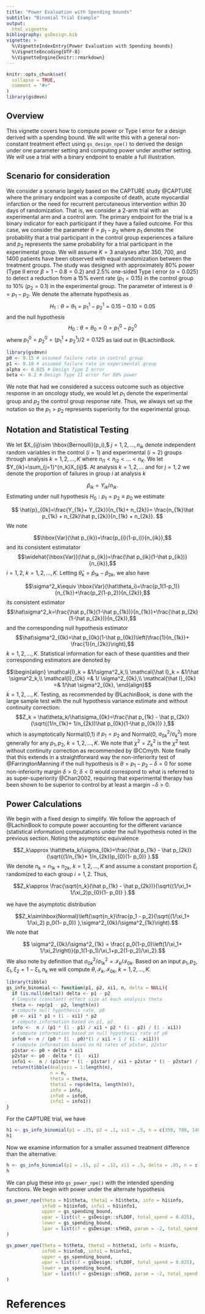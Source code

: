 ```yaml
---
title: "Power Evaluation with Spending bounds"
subtitle: "Binomial Trial Example"
output:
  html_vignette
bibliography: gsDesign.bib
vignette: >
  %\VignetteIndexEntry{Power Evaluation with Spending bounds}
  %\VignetteEncoding{UTF-8}
  %\VignetteEngine{knitr::rmarkdown}
---
```


```r
knitr::opts_chunk$set(
  collapse = TRUE,
  comment = "#>"
)
library(gsdmvn)
```


## Overview

This vignette covers how to compute power or Type I error for a design derived with a spending bound. 
We will write this with a general non-constant treatment effect using `gs_design_npe()` to derived the design under one parameter setting and computing power under another setting.
We will use a trial with a binary endpoint to enable a full illustration.


## Scenario for consideration

We consider a scenario largely based on the CAPTURE study @CAPTURE where the primary endpoint was a composite of death, acute myocardial infarction or the need for recurrent percutaneous intervention within 30 days of randomization.
That is, we consider a 2-arm trial with an experimental arm and a control arm.
The primary endpoint for the trial is a binary indicator for each participant if they have a failed outcome. 
For this case, we consider the parameter $\theta = p_1 - p _2$ where $p_1$ denotes the probability that a trial participant in the control group experiences a failure and $p_2$ represents the same probability for a trial participant in the experimental group. 
We will assume $K=3$ analyses after 350, 700, and 1400 patients have been observed with equal randomization between the treatment groups. 
The study was designed with approximately 80% power (Type II error $\beta = 1 - 0.8 = 0.2$) and 2.5% one-sided Type I error ($\alpha = 0.025$) to detect a reduction from a 15% event rate ($p_1 = 0.15$) in the control group to 10% ($p_2 = 0.1$) in the experimental group.
The parameter of interest is $\theta = p_1 - p_2$. We denote the alternate hypothesis as 
$$H_1: \theta = \theta_1= p_1^1 - p_2^1 = 0.15 - 0.10 = 0.05$$ and the null hypothesis
$$H_0: \theta = \theta_0 = 0 = p_1^0 - p_2^0$$ where $p^0_1 = p^0_2= (p_1^1+p_2^1)/2 = 0.125$ 
as laid out in @LachinBook. 



```r
library(gsdmvn)
p0 <- 0.15 # assumed failure rate in control group
p1 <- 0.10 # assumed failure rate in experimental group
alpha <- 0.025 # Design Type I error
beta <- 0.2 # Design Type II error for 80% power
```

We note that had we considered a success outcome such as objective response in an oncology study, we would let $p_1$ denote the experimental group and $p_2$ the control group response rate.
Thus, we always set up the notation so the $p_1>p_2$ represents superiority for the experimental group.

## Notation and Statistical Testing

We let $X_{ij}\sim \hbox{Bernoulli}(p_i),$ $j=1,2,\ldots,n_{ik}$ denote independent random variables in the control ($i=1$) and experimental ($i=2$) groups through analysis $k=1,2,\ldots,K$ where $n_{i1} < n_{i2}<\ldots<n_K$.
We let $Y_{ik}=\sum_{j=1}^{n_k}X_{ij}$.
At analysis $k=1,2,\ldots$ and for $j=1,2$ we denote the proportion of failures in group $i$ at analysis $k$

$$ \hat{p}_{ik}=Y_{ik}/n_{ik}.$$
Estimating under null hypothesis $H_0: p_1=p_2\equiv  p_0$ we estimate

$$ \hat{p}_{0k}=\frac{Y_{1k}+ Y_{2k}}{n_{1k}+ n_{2k}}=
\frac{n_{1k}\hat p_{1k} + n_{2k}\hat p_{2k}}{n_{1k} + n_{2k}}. $$
We note

$$\hbox{Var}(\hat p_{ik})=\frac{p_{i}(1-p_i)}{n_{ik}},$$
and its consistent estimatator
$$\widehat{\hbox{Var}}(\hat p_{ik})=\frac{\hat p_{ik}(1-\hat p_{ik})}{n_{ik}},$$
$i=1,2$, $k=1,2,\ldots,K$.
Letting $\hat\theta_k=\hat p_{1k}-\hat p_{2k},$ we also have

$$\sigma^2_k\equiv \hbox{Var}(\hat\theta_i)=\frac{p_1(1-p_1)}{n_{1k}}+\frac{p_2(1-p_2)}{n_{2k}},$$
its consistent estimator 
$$\hat\sigma^2_k=\frac{\hat p_{1k}(1-\hat p_{1k})}{n_{1k}}+\frac{\hat p_{2k}(1-\hat p_{2k})}{n_{2k}},$$
and the corresponding null hypothesis estimator
$$\hat\sigma^2_{0k}=\hat p_{0k}(1-\hat p_{0k})\left(\frac{1}{n_{1k}}+ \frac{1}{n_{2k}}\right),$$
$k=1,2,\ldots,K$. Statistical information for each of these quantities and their corresponding estimators are denoted by

$$\begin{align}
\mathcal{I}_k = &1/\sigma^2_k,\\
\mathcal{\hat I}_k = &1/\hat \sigma^2_k,\\
\mathcal{I}_{0k} =& 1/ \sigma^2_{0k},\\
\mathcal{\hat I}_{0k} =& 1/\hat \sigma^2_{0k},
\end{align}$$
$k=1,2,\ldots,K$. 
Testing, as recommended by @LachinBook, is done with the large sample test with the null hypothesis variance estimate and without continuity correction:
$$Z_k = \hat\theta_k/\hat\sigma_{0k}=\frac{\hat p_{1k} - \hat p_{2k}}{\sqrt{(1/n_{1k}+ 1/n_{2k})\hat p_{0k}(1-\hat p_{0k})} },$$
which is asymptotically Normal(0,1) if $p_1=p_2$ and Normal(0, $\sigma_{0k}^2/\sigma_k^2$) more generally for any $p_1, p_2$, $k=1,2,\ldots,K$.
We note that $\chi^2=Z^2_k$ is the $\chi^2$ test without continuity correction as recommended by @CCmyth. 
Note finally that this extends in a straightforward way the non-inferiority test of @FarringtonManning if the null hypothesis is $\theta = p_1 - p_2 - \delta = 0$ for some non-inferiority margin $\delta > 0$; $\delta < 0$ would correspond to what is referred to as super-superiority @Chan2002, requiring that experimental therapy has been shown to be superior to control by at least a margin $-\delta>0$.

## Power Calculations

We begin with a fixed design to simplify.
We follow the approach of @LachinBook to compute power accounting for the different variance (statistical information) computations under the null hypothesis noted in the previous section.
Noting the asymptotic equivalence

$$Z_k\approx \hat\theta_k/\sigma_{0k}=\frac{\hat p_{1k} - \hat p_{2k}}{\sqrt{(1/n_{1k}+ 1/n_{2k})p_{0}(1- p_0)} }.$$
We denote $n_k=n_{1k}+n_{2k},$ $k=1,2,\ldots, K$ and assume a constant proportion $\xi_i$ randomized to each group $i=1,2.$ Thus, 

$$Z_k\approx \frac{\sqrt{n_k}(\hat p_{1k} - \hat p_{2k})}{\sqrt{(1/\xi_1+ 1/\xi_2)p_{0}(1- p_0)} }.$$

we have the asymptotic distribution

$$Z_k\sim\hbox{Normal}\left(\sqrt{n_k}\frac{p_1 - p_2}{\sqrt{(1/\xi_1+ 1/\xi_2) p_0(1- p_0)} },\sigma^2_{0k}/\sigma^2_{1k}\right).$$
We note that 

$$ \sigma^2_{0k}/\sigma^2_{1k} = \frac{ p_0(1-p_0)\left(1/\xi_1+ 1/\xi_2\right)}{p_1(1-p_1)/\xi_1+p_2(1-p_2)/\xi_2}.$$ 
We also note by definition that $\sigma^2_{0k}/\sigma^2_{1k}=\mathcal I_k/\mathcal I_{0k}.$
Based on an input $p_1, p_2, \xi_1, \xi_2 = 1-\xi_1, n_k$ we will compute $\theta, \mathcal{I}_k, \mathcal{I}_{0k}$, $k=1,2,\ldots,K$.


```r
library(tibble)
gs_info_binomial <- function(p1, p2, xi1, n, delta = NULL){
  if (is.null(delta)) delta <- p1 - p2
  # Compute (constant) effect size at each analysis theta
  theta <- rep(p1 - p2, length(n))
  # compute null hypothesis rate, p0
  p0 <- xi1 * p1 + (1 - xi1) * p2
  # compute information based on p1, p2
  info <-  n / (p1 * (1 - p1) / xi1 + p2 * (1 - p2) / (1 - xi1))
  # compute information based on null hypothesis rate of p0
  info0 <- n / (p0 * (1 - p0)*(1 / xi1 + 1 / (1 - xi1)))
  # compute information based on H1 rates of p1star, p2star
  p1star <- p0 + delta * xi1
  p2star <- p0 - delta * (1 - xi1)
  info1 <-  n / (p1star * (1 - p1star) / xi1 + p2star * (1 - p2star) / (1 - xi1))
  return(tibble(Analysis = 1:length(n),
                n = n,
                theta = theta,
                theta1 = rep(delta, length(n)),
                info = info,
                info0 = info0,
                info1 = info1))
}
```


For the CAPTURE trial, we have 


```r
h1 <- gs_info_binomial(p1 = .15, p2 = .1, xi1 = .5, n = c(350, 700, 1400))
h1
```

Now we examine information for a smaller assumed treatment difference than the alternative:

```r
h <- gs_info_binomial(p1 = .15, p2 = .12, xi1 = .5, delta = .05, n = c(350, 700, 1400))
h
```

We can plug these into `gs_power_npe()` with the intended spending functions.
We begin with power under the alternate hypothesis

```r
gs_power_npe(theta = h1$theta, theta1 = h1$theta, info = h1$info,
             info0 = h1$info0, info1 = h1$info1,
             upper = gs_spending_bound,
             upar = list(sf = gsDesign::sfLDOF, total_spend = 0.025),
             lower = gs_spending_bound,
             lpar = list(sf = gsDesign::sfHSD, param = -2, total_spend = 0.2)
)
```

```r
gs_power_npe(theta = h$theta, theta1 = h$theta1, info = h$info,
             info0 = h$info0, info1 = h$info1,
             upper = gs_spending_bound,
             upar = list(sf = gsDesign::sfLDOF, total_spend = 0.025),
             lower = gs_spending_bound,
             lpar = list(sf = gsDesign::sfHSD, param = -2, total_spend = 0.2)
)
```

# References
